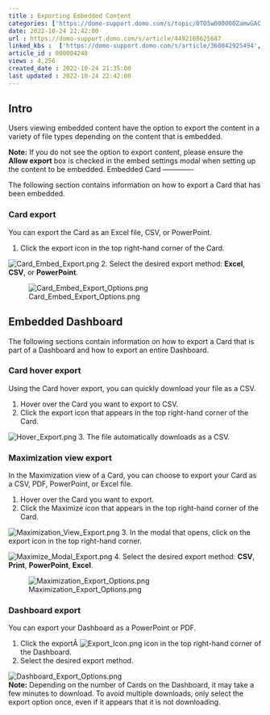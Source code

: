 ```yaml
---
title : Exporting Embedded Content
categories: ['https://domo-support.domo.com/s/topic/0TO5w000000ZamwGAC']
date: 2022-10-24 22:42:00
url : https://domo-support.domo.com/s/article/4492108625687
linked_kbs :  ['https://domo-support.domo.com/s/article/360042925494', 'https://domo-support.domo.com/s/knowledge-base', 'https://domo-support.domo.com/s/article/360043429953', 'https://domo-support.domo.com/s/article/4492108625687', 'https://domo-support.domo.com/s/article/360043429933', 'https://domo-support.domo.com/s/article/360043429693', 'https://domo-support.domo.com/s/topic/0TO5w000000ZamwGAC', 'https://domo-support.domo.com/s/article/360043429913']
article_id : 000004248
views : 4,256
created_date : 2022-10-24 21:35:00
last updated : 2022-10-24 22:42:00
---
```




Intro
-----


Users viewing embedded content have the option to export the content in a variety of file types depending on the content that is embedded.


**Note:** If you do not see the option to export content, please ensure the **Allow export** box is checked in the embed settings modal when setting up the content to be embedded.
Embedded Card
-------------


The following section contains information on how to export a Card that has been embedded.


### Card export


You can export the Card as an Excel file, CSV, or PowerPoint.


1. Click the export icon in the top right-hand corner of the Card.  
  
![Card_Embed_Export.png](Card_Embed_Export.png)
2. Select the desired export method: **Excel**, **CSV**, or **PowerPoint**.  
  
![Card_Embed_Export_Options.png](Card_Embed_Export_Options.png)


Embedded Dashboard
------------------


The following sections contain information on how to export a Card that is part of a Dashboard and how to export an entire Dashboard.


### Card hover export


Using the Card hover export, you can quickly download your file as a CSV.


1. Hover over the Card you want to export to CSV.
2. Click the export icon that appears in the top right-hand corner of the Card.  
  
![Hover_Export.png](Hover_Export.png)
3. The file automatically downloads as a CSV.


### Maximization view export


In the Maximization view of a Card, you can choose to export your Card as a CSV, PDF, PowerPoint, or Excel file.


1. Hover over the Card you want to export.
2. Click the Maximize icon that appears in the top right-hand corner of the Card.  
  
![Maximization_View_Export.png](Maximization_View_Export.png)
3. In the modal that opens, click on the export icon in the top right-hand corner.  
  
![Maximize_Modal_Export.png](Maximize_Modal_Export.png)
4. Select the desired export method: **CSV**, **Print**, **PowerPoint**, **Excel**.  
  
![Maximization_Export_Options.png](Maximization_Export_Options.png)


### Dashboard export


You can export your Dashboard as a PowerPoint or PDF.


1. Click the exportÂ ![Export_Icon.png](Export_Icon.png) icon in the top right-hand corner of the Dashboard.
2. Select the desired export method.  
  
![Dashboard_Export_Options.png](Dashboard_Export_Options.png)  
**Note:** Depending on the number of Cards on the Dashboard, it may take a few minutes to download. To avoid multiple downloads, only select the export option once, even if it appears that it is not downloading.